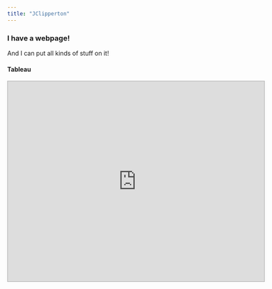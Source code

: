 ```yaml
---
title: "JClipperton"
---
```


### I have a webpage!

And I can put all kinds of stuff on it!

#### Tableau


<iframe src="https://public.tableau.com/app/profile/jean.clipperton/viz/macs40700/BabyNamesDashboard" style="border: 1px solid #AAA; width: 590px; height: 460px"></iframe>

